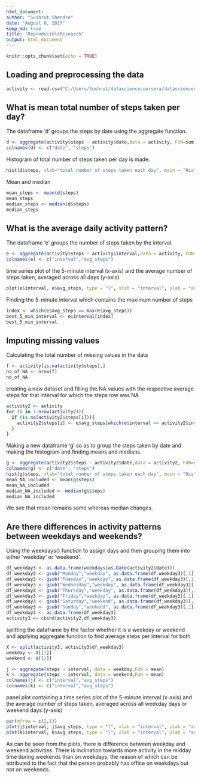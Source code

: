 ```yaml
---
html_document:
author: "Sushrut Shendre"
date: "August 6, 2017"
keep_md: true
title: "ReproducibleResearch"
output: html_document
---
```


```r
knitr::opts_chunk$set(echo = TRUE)
```


## Loading and preprocessing the data

```r
activity <- read.csv("C:/Users/Sushrut/datasciencecoursera/datasciencecoursera/RepData_PeerAssessment1/activity/activity.csv")
```

## What is mean total number of steps taken per day?

The dataframe 'd' groups the steps by date using the aggregate function. 

```r
d <- aggregate(activity$steps ~ activity$date,data = activity, FUN=sum)
colnames(d) <- c("date", "steps")
```

Histogram of total number of steps taken per day is made.

```r
hist(d$steps, xlab="total number of steps taken each day", main = "Histogram of total number of steps taken each day")
```

Mean and median

```r
mean_steps <- mean(d$steps)
mean_steps
median_steps <- median(d$steps)
median_steps
```

## What is the average daily activity pattern?

The dataframe 'e' groups the number of steps taken by the interval.

```r
e <- aggregate(activity$steps ~ activity$interval,data = activity, FUN=mean)
colnames(e) <- c("interval","avg_steps")
```

time series plot of the 5-minute interval (x-axis) and the average number of steps taken, averaged across all days (y-axis)

```r
plot(e$interval, e$avg_steps, type = "l", xlab = "interval", ylab = "average steps")
```

Finding the 5-minute interval which contains the maximum number of steps

```r
index <- which(e$avg_steps == max(e$avg_steps))
best_5_min_interval <- e$interval[index]
best_5_min_interval
```

## Imputing missing values

Calculating the total number of missing values in the data

```r
f <- activity[is.na(activity$steps),]
no_of_NA <- nrow(f)
no_of_NA
```

creating a new dataset and filling the NA values with the respective average steps for that interval for which the steps row was NA

```r
activity2 <- activity
for (i in 1:nrow(activity2)){
  if (is.na(activity2$steps[i])){
    activity2$steps[i] <- e$avg_steps[which(e$interval == activity2$interval[i])]
  }
}
```

Making a new dataframe 'g' so as to group the steps taken by date and making the histogram and finding means and medians

```r
g <- aggregate(activity2$steps ~ activity2$date,data = activity2, FUN=sum)
colnames(g) <- c("date", "steps")
hist(g$steps, xlab="total number of steps taken each day", main = "Histogram of total number of steps taken each day")
mean_NA_included <- mean(g$steps)
mean_NA_included
median_NA_included <- median(g$steps)
median_NA_included
```

We see that mean remains same whereas median changes.

## Are there differences in activity patterns between weekdays and weekends?

Using the weekdays() function to assign days and then grouping them into either 'weekday' or 'weekend'. 

```r
df_weekday3 <- as.data.frame(weekdays(as.Date(activity2$date)))
df_weekday3 <- gsub("Monday","weekday", as.data.frame(df_weekday3)[,1])
df_weekday3 <- gsub("Tuesday","weekday", as.data.frame(df_weekday3)[,1])
df_weekday3 <- gsub("Wednesday","weekday", as.data.frame(df_weekday3)[,1])
df_weekday3 <- gsub("Thursday","weekday", as.data.frame(df_weekday3)[,1])
df_weekday3 <- gsub("Friday","weekday", as.data.frame(df_weekday3)[,1])
df_weekday3 <- gsub("Saturday","weekend", as.data.frame(df_weekday3)[,1])
df_weekday3 <- gsub("Sunday","weekend", as.data.frame(df_weekday3)[,1])
df_weekday3 <- as.data.frame(df_weekday3)
activity3 <- cbind(activity2,df_weekday3)
```

splitting the dataframe by the factor whether it is a weekday or weekend and applying aggregate function to find average steps per interval for both

```r
X <- split(activity3, activity3$df_weekday3)
weekday <- X[[1]]
weekend <- X[[2]]

j <- aggregate(steps ~ interval, data = weekday,FUN = mean)
k <- aggregate(steps ~ interval, data = weekend,FUN = mean)
colnames(j) <- c("interval","avg_steps")
colnames(k) <- c("interval","avg_steps")
```


panel plot containing a time series plot of the 5-minute interval (x-axis) and the average number of steps taken, averaged across all weekday days or weekend days (y-axis)

```r
par(mfrow = c(2,1))
plot(j$interval, j$avg_steps, type = "l", xlab = "interval", ylab = "average steps",main = "weekday")
plot(k$interval, k$avg_steps, type = "l", xlab = "interval", ylab = "average steps",main = "weekend")
```

As can be seen from the plots, there is difference between weekday and weekend activities. There is inclination towards more activity in the midday time during weekends than on weekdays, the reason of which can be attributed to the fact that the person probably has office on weekdays but not on weekends.
